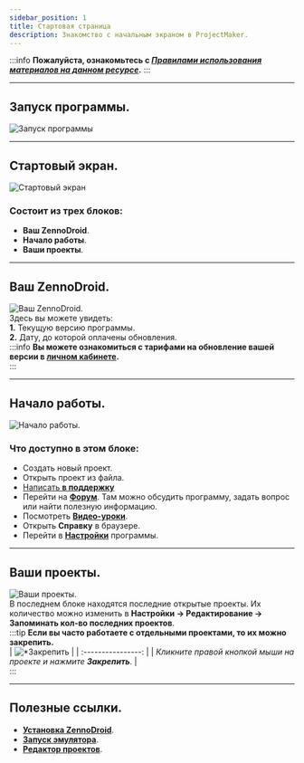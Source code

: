 ```yaml
---
sidebar_position: 1
title: Стартовая страница
description: Знакомство с начальным экраном в ProjectMaker.
---  
```

:::info **Пожалуйста, ознакомьтесь с [*Правилами использования материалов на данном ресурсе*](../Disclaimer).**
:::
_______________________________________________
## Запуск программы.
![Запуск программы](./assets/Welcome_PM/Welcome_PM_pic1.png)  
_______________________________________________
## Стартовый экран.  
![Стартовый экран](./assets/Welcome_PM/Welcome_PM_pic2.png)  
### Состоит из трех блоков:  
- **Ваш ZennoDroid**.  
- **Начало работы**.  
- **Ваши проекты**.  
_______________________________________________  
## Ваш ZennoDroid.  
![Ваш ZennoDroid.](./assets/Welcome_PM/Welcome_PM_pic3.png)  
Здесь вы можете увидеть:  
**1.** Текущую версию программы.  
**2.** Дату, до которой оплачены обновления.  
:::info **Вы можете ознакомиться с тарифами на обновление вашей версии в [**личном кабинете**](https://account.zennolab.com/personal-area-sale/updates).**  
:::  
_______________________________________________ 
## Начало работы.  
![Начало работы.](./assets/Welcome_PM/Welcome_PM_pic4.png)  
### Что доступно в этом блоке:  
- Создать новый проект.  
- Открыть проект из файла.  
- [Написать **в поддержку**](https://helpdesk.zennolab.com/ru)  
- Перейти на [**Форум**](https://zenno.club/discussion/). Там можно обсудить программу, задать вопрос или найти полезную информацию.  
- Посмотреть [**Видео-уроки**](https://www.youtube.com/@ZennoLabcom/playlists).  
- Открыть **Справку** в браузере.  
- Перейти в [**Настройки**](../category/настройки) программы.  
_______________________________________________  
## Ваши проекты.  
![Ваши проекты.](./assets/Welcome_PM/Welcome_PM_pic5.png)   
В последнем блоке находятся последние открытые проекты. Их количество можно изменить в **Настройки → Редактирование → Запоминать кол-во последних проектов**.  
:::tip **Если вы часто работаете с отдельными проектами, то их можно закрепить.**  
| ![*Закрепить](./assets/Welcome_PM/Welcome_PM_pic6.png)              | 
| :----------------: | 
| *Кликните правой кнопкой мыши на проекте и нажмите **Закрепить**.*        |  
:::  
_______________________________________________ 
## Полезные ссылки.  
- [**Установка ZennoDroid**](../Installation/ZD_Install).  
- [**Запуск эмулятора**](../ProLite/Memu_Start).  
- [**Редактор проектов**](../category/редактор-проектов). 